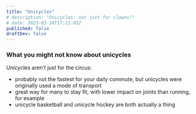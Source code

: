 ```yaml
---
title: "Unicycles"
# description: "Unicycles: not just for clowns!"
# date: 2023-03-30T17:11:05Z
published: false
draftDev: false
---
```


### What you might not know about unicycles

Unicycles aren’t just for the circus:

- probably not the fastest for your daily commute, but unicycles were originally used a mode of transport
- great way for many to stay fit, with lower impact on joints than running, for example
- unicycle basketball and unicycle hockey are both actually a thing